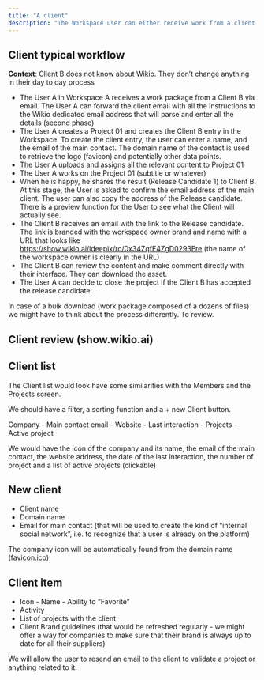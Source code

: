 ```yaml
---
title: "A client"
description: "The Workspace user can either receive work from a client who is on the Wikio platform or from a client who is not on the Wikio platform. At the beginning, the most common case is that the workspace owner receives a task from a client which has no idea about Wikio."
---
```


## Client typical workflow

**Context**: Client B does not know about Wikio. They don’t change anything in their day to day process

- The User A in Workspace A receives a work package from a Client B via email. The User A can forward the client email with all the instructions to the Wikio dedicated email address that will parse and enter all the details (second phase)
- The User A creates a Project 01 and creates the Client B entry in the Workspace. To create the client entry, the user can enter a name, and the email of the main contact. The domain name of the contact is used to retrieve the logo (favicon) and potentially other data points.
- The User A uploads and assigns all the relevant content to Project 01
- The User A works on the Project 01 (subtitle or whatever)
- When he is happy, he shares the result (Release Candidate 1) to Client B. At this stage, the User is asked to confirm the email address of the main client. The user can also copy the address of the Release candidate. There is a preview function for the User to see what the Client will actually see.
- The Client B receives an email with the link to the Release candidate. The link is branded with the workspace owner brand and name with a URL that looks like https://show.wikio.ai/ideepix/rc/0x34ZqfE4ZgD0293Ere (the name of the workspace owner is clearly in the URL)
- The Client B can review the content and make comment directly with their interface. They can download the asset.
- The User A can decide to close the project if the Client B has accepted the release candidate.

In case of a bulk download (work package composed of a dozens of files) we might have to think about the process differently. To review.

## Client review (show.wikio.ai)

## Client list

The Client list would look have some similarities with the Members and the Projects screen.

We should have a filter, a sorting function and a \+ new Client button.

Company  - Main contact email - Website - Last interaction - Projects  - Active project

We would have the icon of the company and its name, the email of the main contact, the website address, the date of the last interaction, the number of project and a list of active projects (clickable)

## New client

- Client name
- Domain name
- Email for main contact (that will be used to create the kind of “internal social network”, i.e. to recognize that a user is already on the platform)

The company icon will be automatically found from the domain name (favicon.ico)

## Client item

- Icon - Name - Ability to “Favorite”
- Activity
- List of projects with the client
- Client Brand guidelines (that would be refreshed regularly - we might offer a way for companies to make sure that their brand is always up to date for all their suppliers)

We will allow the user to resend an email to the client to validate a project or anything related to it.
